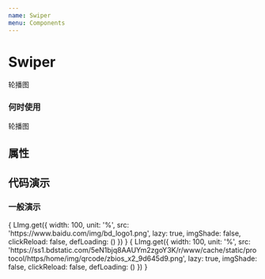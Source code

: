 ```yaml
---
name: Swiper
menu: Components
---
```



# Swiper

轮播图

### 何时使用
轮播图

## 属性

<PropsTable of={Swiper} />

## 代码演示

### 一般演示

<Playground>

<Swiper>
  <Swiper.Item>
       {
       LImg.get({ 
           width: 100,
           unit: '%',
            src: 'https://www.baidu.com/img/bd_logo1.png',
           lazy: true,
            imgShade: false,
            clickReload: false,
            defLoading: (<Loading size={0.44}/>)
              })
       }
  </Swiper.Item>
  <Swiper.Item>
         {
         LImg.get({ 
             width: 100,
             unit: '%',
              src: 'https://ss1.bdstatic.com/5eN1bjq8AAUYm2zgoY3K/r/www/cache/static/protocol/https/home/img/qrcode/zbios_x2_9d645d9.png',
             lazy: true,
              imgShade: false,
              clickReload: false,
              defLoading: (<Loading size={0.44}/>)
                })
         }
    </Swiper.Item>
</Swiper>

</Playground>



